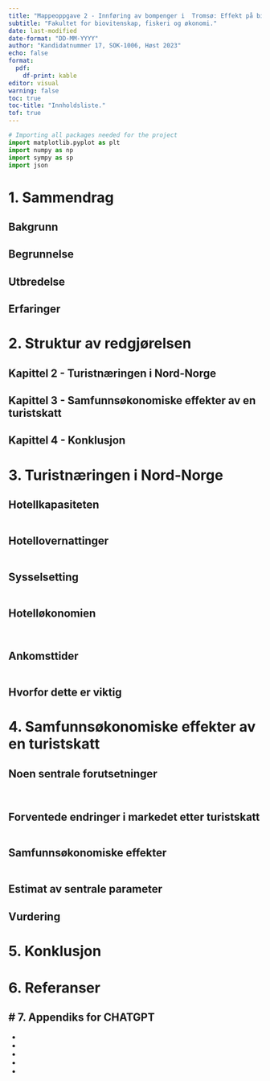 ```yaml
---
title: "Mappeoppgave 2 - Innføring av bompenger i  Tromsø: Effekt på bilisters atferd og velferd"
subtitle: "Fakultet for biovitenskap, fiskeri og økonomi."
date: last-modified
date-format: "DD-MM-YYYY"
author: "Kandidatnummer 17, SOK-1006, Høst 2023"
echo: false
format:
  pdf: 
    df-print: kable
editor: visual
warning: false
toc: true
toc-title: "Innholdsliste."
tof: true
---
```


```python
# Importing all packages needed for the project
import matplotlib.pyplot as plt
import numpy as np
import sympy as sp
import json
```

# 1. Sammendrag

## Bakgrunn

## Begrunnelse

## Utbredelse

## Erfaringer

# 2. Struktur av redgjørelsen

## Kapittel 2 - Turistnæringen i Nord-Norge

## Kapittel 3 - Samfunnsøkonomiske effekter av en turistskatt

## Kapittel 4 - Konklusjon

# 3. Turistnæringen i Nord-Norge

## Hotellkapasiteten

```python

```

## Hotellovernattinger

```python

```

## Sysselsetting

```python

```

## Hotelløkonomien

```python

```

```python

```

## Ankomsttider

```python

```

## Hvorfor dette er viktig

# 4. Samfunnsøkonomiske effekter av en turistskatt

## Noen sentrale forutsetninger

```python

```

```python

```

## Forventede endringer i markedet etter turistskatt

```python

```

## Samfunnsøkonomiske effekter

```python

```

## Estimat av sentrale parameter

## Vurdering

# 5. Konklusjon

# 6. Referanser

## \# 7. Appendiks for CHATGPT

-   

-   

-   

-   

-